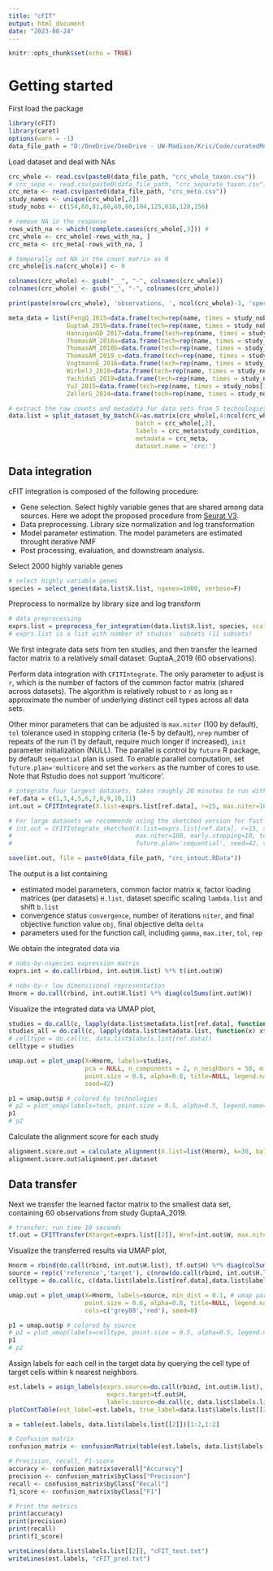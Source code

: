 ```yaml
---
title: "cFIT"
output: html_document
date: "2023-08-24"
---
```


```r
knitr::opts_chunk$set(echo = TRUE)
```

# Getting started

First load the package

```r
library(cFIT)
library(caret)
options(warn = -1)
data_file_path = "D:/OneDrive/OneDrive - UW-Madison/Kris/Code/curatedMetagenomicDataAnalyses/vignettes/"
```

Load dataset and deal with NAs
```r
crc_whole <- read.csv(paste0(data_file_path, "crc_whole_taxon.csv"))
# crc_sepa <- read.csv(paste0(data_file_path, "crc_separate_taxon.csv"))
crc_meta <- read.csv(paste0(data_file_path, "crc_meta.csv"))
study_names <- unique(crc_whole[,2])
study_nobs <- c(154,60,81,80,60,80,104,125,616,128,156)

# remove NA in the response
rows_with_na <- which(!complete.cases(crc_whole[,3])) #
crc_whole <- crc_whole[-rows_with_na, ]
crc_meta <- crc_meta[-rows_with_na, ]

# temperally set NA in the count matrix as 0
crc_whole[is.na(crc_whole)] <- 0

colnames(crc_whole) <- gsub("__", "-", colnames(crc_whole))
colnames(crc_whole) <- gsub("_", "-", colnames(crc_whole))

print(paste(nrow(crc_whole), 'observations, ', ncol(crc_whole)-3, 'species'))
```


```r
meta_data = list(FengQ_2015=data.frame(tech=rep(name, times = study_nobs[1])),
                GuptaA_2019=data.frame(tech=rep(name, times = study_nobs[2])),
                HanniganGD_2017=data.frame(tech=rep(name, times = study_nobs[3])),
                ThomasAM_2018a=data.frame(tech=rep(name, times = study_nobs[4])),
                ThomasAM_2018b=data.frame(tech=rep(name, times = study_nobs[5])),
                ThomasAM_2019_c=data.frame(tech=rep(name, times = study_nobs[6])),
                VogtmannE_2016=data.frame(tech=rep(name, times = study_nobs[7])),
                WirbelJ_2018=data.frame(tech=rep(name, times = study_nobs[8])),
                YachidaS_2019=data.frame(tech=rep(name, times = study_nobs[9])),
                YuJ_2015=data.frame(tech=rep(name, times = study_nobs[10])),
                ZellerG_2014=data.frame(tech=rep(name, times = study_nobs[11])))
```


```r
# extract the raw counts and metadata for data sets from 5 technologies
data.list = split_dataset_by_batch(X=as.matrix(crc_whole[,4:ncol(crc_whole)]), 
                                   batch = crc_whole[,2], 
                                   labels = crc_meta$study_condition,
                                   metadata = crc_meta, 
                                   dataset.name = 'crc:')

```

## Data integration

cFIT integration is composed of the following procedure:

* Gene selection. Select highly variable genes that are shared among data sources. Here we adopt the proposed procedure from [Seurat V3](https://satijalab.org/seurat/).
* Data preprocessing. Library size normalization and log transformation
* Model parameter estimation. The model parameters are estimated throught iterative NMF
* Post processing, evaluation, and downstream analysis.

Select 2000 highly variable genes
```r
# select highly variable genes
species = select_genes(data.list$X.list, ngenes=1000, verbose=F)
```

Preprocess to normalize by library size and log transform
```r
# data preprocessing
exprs.list = preprocess_for_integration(data.list$X.list, species, scale.factor=10^4, scale=T, center=F)
# exprs.list is a list with number of studies' subsets (11 subsets)
```

We first integrate data sets from ten studies, and then transfer the learned factor matrix to a relatively small dataset: GuptaA_2019 (60 observations).

Perform data integration with `CFITIntegrate`. 
The only parameter to adjust is `r`, which is the number of factors of the common factor matrix (shared across datasets). The algorithm is relatively robust to `r` as long as r approximate the number of underlying distinct cell types across all data sets. 

Other minor parameters that can be adjusted is 
`max.niter` (100 by default), 
`tol` tolerance used in stopping criteria (1e-5 by default), 
`nrep` number of repeats of the run (1 by default, require much longer if increased), 
`init` parameter initialization (NULL). The parallel is control by `future` R package, by default `sequential` plan is used. To enable parallel computation, set `future.plan='multicore` and set the `workers` as the number of cores to use. Note that Rstudio does not support 'multicore'.

```r
# integrate four largest datasets, takes roughly 20 minutes to run without parallization
ref.data = c(1,3,4,5,6,7,8,9,10,11)
int.out = CFITIntegrate(X.list=exprs.list[ref.data], r=15, max.niter=100, future.plan='sequential', seed=0, verbose=F)

# For large datasets we recommende using the sketched version for fast convergence.
# int.out = CFITIntegrate_sketched(X.list=exprs.list[ref.data], r=15, subsample.prop = 0.1,
#                                  max.niter=100, early.stopping=10, tol=1e-8, 
#                                  future.plan='sequential', seed=42, verbose=F)
```


```r
save(int.out, file = paste0(data_file_path, "crc_intout.RData"))
```

The output is a list containing

* estimated model parameters, common factor matrix `W`, factor loading matrices (per datasets) `H.list`, dataset specific scaling `lambda.list` and shift `b.list`
* convergence status `convergence`, number of iterations `niter`, and final objective function value `obj`, final objective delta `delta`
* parameters used for the function call, including `gamma`, `max.iter`, `tol`, `rep`

We obtain the integrated data via
```r
# nobs-by-nspecies expression matrix
exprs.int = do.call(rbind, int.out$H.list) %*% t(int.out$W)

# nobs-by-r low dimensiional representation
Hnorm = do.call(rbind, int.out$H.list) %*% diag(colSums(int.out$W))
```


Visualize the integrated data via UMAP plot,
```r
studies = do.call(c, lapply(data.list$metadata.list[ref.data], function(x) x$study_name))
studies_all = do.call(c, lapply(data.list$metadata.list, function(x) x$study_name))
# celltype = do.call(c, data.list$labels.list[ref.data])
celltype = studies

umap.out = plot_umap(X=Hnorm, labels=studies, 
                     pca = NULL, n_components = 2, n_neighbors = 50, min_dist = 0.1, # umap parameters
                     point.size = 0.6, alpha=0.8, title=NULL, legend.name='study', # figure parameters
                     seed=42)

p1 = umap.out$p # colored by technologies
# p2 = plot_umap(labels=tech, point.size = 0.5, alpha=0.5, legend.name='technology', emb=umap.out$emb)$p # colored by cell types
p1
# p2
```


Calculate the alignment score for each study

```r
alignment.score.out = calculate_alignment(X.list=list(Hnorm), k=30, balanced=F, dataset=studies, labels=studies)
alignment.score.out$alignment.per.dataset
```

## Data transfer

Next we transfer the learned factor matrix to the smallest data set, containing 60 observations from study GuptaA_2019.

```r
# transfer: run time 10 seconds
tf.out = CFITTransfer(Xtarget=exprs.list[[2]], Wref=int.out$W, max.niter = 100, seed=0, verbose=F)
```

Visualize the transferred results via UMAP plot,
```r
Hnorm = rbind(do.call(rbind, int.out$H.list), tf.out$H) %*% diag(colSums(int.out$W))
source = rep(c('reference','target'), c(nrow(do.call(rbind, int.out$H.list)), nrow(tf.out$H)))
celltype = do.call(c, c(data.list$labels.list[ref.data],data.list$labels.list[4]))

umap.out = plot_umap(X=Hnorm, labels=source, min_dist = 0.1, # umap parameters
                     point.size = 0.6, alpha=0.8, title=NULL, legend.name='source', 
                     cols=c('grey80','red'), seed=0)

p1 = umap.out$p # colored by source
# p2 = plot_umap(labels=celltype, point.size = 0.5, alpha=0.5, legend.name='cell type',  emb=umap.out$emb)$p # colored by cell types
p1
# p2
```


Assign labels for each cell in the target data by querying the cell type of target cells within k nearest neighbors.


```r
est.labels = asign_labels(exprs.source=do.call(rbind, int.out$H.list), 
                           exprs.target=tf.out$H, 
                           labels.source=do.call(c, data.list$labels.list[ref.data]))
plotContTable(est_label=est.labels, true_label=data.list$labels.list[[2]], ylab='Mapped type')
```

```r
a = table(est.labels, data.list$labels.list[[2]])[1:2,1:2]
```


```r
# Confusion matrix
confusion_matrix <- confusionMatrix(table(est.labels, data.list$labels.list[[2]])[2:3,1:2])

# Precision, recall, F1-score
accuracy <- confusion_matrix$overall["Accuracy"]
precision <- confusion_matrix$byClass["Precision"]
recall <- confusion_matrix$byClass["Recall"]
f1_score <- confusion_matrix$byClass["F1"]

# Print the metrics
print(accuracy)
print(precision)
print(recall)
print(f1_score)
```

```r
writeLines(data.list$labels.list[[2]], "cFIT_test.txt")
writeLines(est.labels, "cFIT_pred.txt")
```

